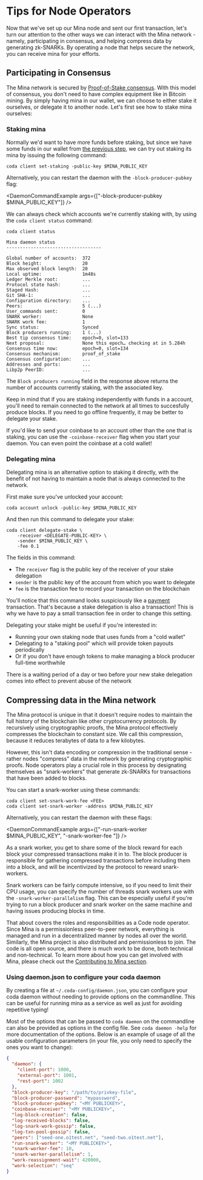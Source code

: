 
# Tips for Node Operators

Now that we've set up our Mina node and sent our first transaction, let's turn our attention to the other ways we can interact with the Mina network - namely, participating in consensus, and helping compress data by generating zk-SNARKs. By operating a node that helps secure the network, you can receive mina for your efforts.

## Participating in Consensus

The Mina network is secured by [Proof-of-Stake consensus](/docs/glossary/#proof-of-stake). With this model of consensus, you don't need to have complex equipment like in Bitcoin mining. By simply having mina in our wallet, we can choose to either stake it ourselves, or delegate it to another node. Let's first see how to stake mina ourselves:

### Staking mina

Normally we'd want to have more funds before staking, but since we have some funds in our wallet from [the previous step](/docs/my-first-transaction), we can try out staking its mina by issuing the following command:

    coda client set-staking -public-key $MINA_PUBLIC_KEY

Alternatively, you can restart the daemon with the `-block-producer-pubkey` flag:

<DaemonCommandExample args={["-block-producer-pubkey $MINA_PUBLIC_KEY"]} />

We can always check which accounts we're currently staking with, by using the `coda client status` command:

```
coda client status

Mina daemon status
-----------------------------------

Global number of accounts:  372
Block height:               20
Max observed block length:  20
Local uptime:               1m48s
Ledger Merkle root:         ...
Protocol state hash:        ...
Staged Hash:                ...
Git SHA-1:                  ...
Configuration directory:    ...
Peers:                      5 (...)
User_commands sent:         0
SNARK worker:               None
SNARK work fee:             1
Sync status:                Synced
Block producers running:    1 (...)
Best tip consensus time:    epoch=0, slot=133
Next proposal:              None this epoch… checking at in 5.284h
Consensus time now:         epoch=0, slot=134
Consensus mechanism:        proof_of_stake
Consensus configuration:    ...
Addresses and ports:        ...
Libp2p PeerID:              ...
```

The `Block producers running` field in the response above returns the number of accounts currently staking, with the associated key.

<Alert kind="warning">


Keep in mind that if you are staking independently with funds in a account, you'll need to remain connected to the network at all times to succesfully produce blocks. If you need to go offline frequently, it may be better to delegate your stake.

</Alert>


If you'd like to send your coinbase to an account other than the one that is staking, you can use the `-coinbase-receiver` flag when you start your daemon. You can even point the coinbase at a cold wallet!

### Delegating mina

Delegating mina is an alternative option to staking it directly, with the benefit of not having to maintain a node that is always connected to the network.

First make sure you've unlocked your account:

    coda account unlock -public-key $MINA_PUBLIC_KEY

And then run this command to delegate your stake:

    coda client delegate-stake \
        -receiver <DELEGATE-PUBLIC-KEY> \
        -sender $MINA_PUBLIC_KEY \
        -fee 0.1

The fields in this command:

- The `receiver` flag is the public key of the receiver of your stake delegation
- `sender` is the public key of the account from which you want to delegate
- `fee` is the transaction fee to record your transaction on the blockchain

You'll notice that this command looks suspiciously like a [payment](/docs/my-first-transaction#make-a-payment) transaction. That's because a stake delegation is also a transaction! This is why we have to pay a small transaction fee in order to change this setting.

Delegating your stake might be useful if you're interested in:

- Running your own staking node that uses funds from a "cold wallet"
- Delegating to a "staking pool" which will provide token payouts periodically
- Or if you don't have enough tokens to make managing a block producer full-time worthwhile

<Alert>


There is a waiting period of a day or two before your new stake delegation comes into effect to prevent abuse of the network

</Alert>


## Compressing data in the Mina network

The Mina protocol is unique in that it doesn't require nodes to maintain the full history of the blockchain like other cryptocurrency protocols. By recursively using cryptographic proofs, the Mina protocol effectively compresses the blockchain to constant size. We call this compression, because it reduces terabytes of data to a few kilobytes.

However, this isn't data encoding or compression in the traditional sense - rather nodes "compress" data in the network by generating cryptographic proofs. Node operators play a crucial role in this process by designating themselves as "snark-workers" that generate zk-SNARKs for transactions that have been added to blocks.

You can start a snark-worker using these commands:

    coda client set-snark-work-fee <FEE>
    coda client set-snark-worker -address $MINA_PUBLIC_KEY

Alternatively, you can restart the daemon with these flags:

<DaemonCommandExample
  args={["-run-snark-worker $MINA_PUBLIC_KEY", "-snark-worker-fee <fee>"]}
/>

As a snark worker, you get to share some of the block reward for each block your compressed transactions make it in to. The block producer is responsible for gathering compressed transactions before including them into a block, and will be incentivized by the protocol to reward snark-workers.

Snark workers can be fairly compute intensive, so if you need to limit their CPU usage, you can specify the number of threads snark workers use with the `-snark-worker-parallelism` flag. This can be especially useful if you're trying to run a block producer and snark worker on the same machine and having issues producing blocks in time.

That about covers the roles and responsibilities as a Code node operator. Since Mina is a permissionless peer-to-peer network, everything is managed and run in a decentralized manner by nodes all over the world. Similarly, the Mina project is also distributed and permissionless to join. The code is all open source, and there is much work to be done, both technical and non-technical. To learn more about how you can get involved with Mina, please check out the [Contributing to Mina section](./contributing).

### Using daemon.json to configure your coda daemon

By creating a file at `~/.coda-config/daemon.json`, you can configure your coda daemon without needing to provide options on the commandline. This can be useful for running mina as a service as well as just for avoiding repetitive typing!

Most of the options that can be passed to `coda daemon` on the commandline can also be provided as options in the config file. See `coda daemon -help` for more documentation of the options. Below is an example of usage of all the usable configuration parameters (in your file, you only need to specify the ones you want to change):

```json
{
  "daemon": {
    "client-port": 1000,
    "external-port": 1001,
    "rest-port": 1002
  },
  "block-producer-key": "/path/to/privkey-file",
  "block-producer-password": "mypassword",
  "block-producer-pubkey": "<MY PUBLICKEY>",
  "coinbase-receiver": "<MY PUBLICKEY>",
  "log-block-creation": false,
  "log-received-blocks": false,
  "log-snark-work-gossip": false,
  "log-txn-pool-gossip": false,
  "peers": ["seed-one.o1test.net", "seed-two.o1test.net"],
  "run-snark-worker": "<MY PUBLICKEY>",
  "snark-worker-fee": 10,
  "snark-worker-parallelism": 1,
  "work-reassignment-wait": 420000,
  "work-selection": "seq"
}
```
